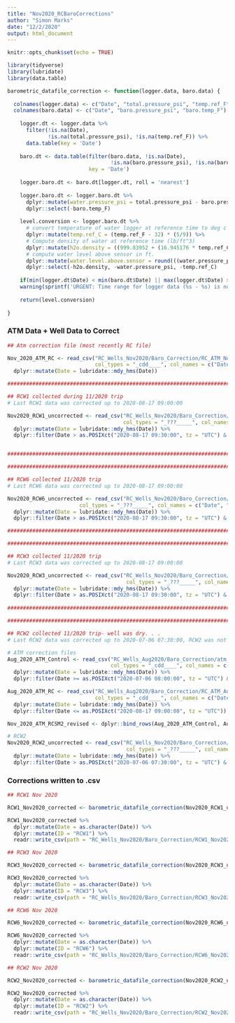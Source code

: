 ```yaml
---
title: "Nov2020_RCBaroCorrections"
author: "Simon Marks"
date: "12/2/2020"
output: html_document
---
```


```r
knitr::opts_chunk$set(echo = TRUE)
```

```r

library(tidyverse)
library(lubridate)
library(data.table)

```

```r

barometric_datafile_correction <- function(logger.data, baro.data) {
  
  colnames(logger.data) <- c("Date", "total.pressure_psi", "temp.ref_F")
  colnames(baro.data) <- c("Date", "baro.pressure_psi", "baro.temp_F")
  
    logger.dt <- logger.data %>%
      filter(!is.na(Date),
             !is.na(total.pressure_psi), !is.na(temp.ref_F)) %>%
      data.table(key = 'Date')
    
    baro.dt <- data.table(filter(baro.data, !is.na(Date), 
                                 !is.na(baro.pressure_psi), !is.na(baro.temp_F)),
                          key = 'Date')
    
    logger.baro.dt <- baro.dt[logger.dt, roll = 'nearest']
    
    logger.baro.dt <- logger.baro.dt %>%
      dplyr::mutate(water.pressure_psi = total.pressure_psi - baro.pressure_psi) %>%
      dplyr::select(-baro.temp_F)
    
    level.conversion <- logger.baro.dt %>% 
      # convert temperature of water logger at reference time to deg c for density computation
      dplyr::mutate(temp.ref_C = (temp.ref_F - 32) * (5/9)) %>% 
      # Compute density of water at reference time (lb/ft^3)
      dplyr::mutate(h2o.density = ((999.83952 + (16.945176 * temp.ref_C) - (7.9870401 * 10^-3 * temp.ref_C^2) - (46.170461 * 10^-6 * temp.ref_C^3) + (105.56302 * 10^-9 * temp.ref_C^4) - (280.54253 * 10^-12 * temp.ref_C^5))/(1 + (16.879850 * 10^-3 * temp.ref_C))) * 0.0624279606) %>%
      # compute water level above sensor in ft.
      dplyr::mutate(water.level.above.sensor = round(((water.pressure_psi * 144) / h2o.density), digits = 3)) %>% 
      dplyr::select(-h2o.density, -water.pressure_psi, -temp.ref_C)
    
    if(min(logger.dt$Date) < min(baro.dt$Date) || max(logger.dt$Date) > max(baro.dt$Date))
    warning(sprintf('URGENT: Time range for logger data (%s - %s) is not contained within time range for baro data (%s - %s). Data will be incorrectly compensated.', format(min(logger.dt$Date), '%Y-%m-%d %H:%M'), format(max(logger.dt$Date), '%Y-%m-%d %H:%M'), format(min(baro.dt$Date), '%Y-%m-%d %H:%M'), format(max(baro.dt$Date), '%Y-%m-%d %H:%M')))
  
    return(level.conversion)
  
}

```

### ATM Data + Well Data to Correct

```r

## Atm correction file (most recently RC file)

Nov_2020_ATM_RC <- read_csv("RC_Wells_Nov2020/Baro_Correction/RC_ATM_Nov2020.csv", skip = 2,
                            col_types = "_cdd____", col_names = c("Date", "baro.pressure_psi", "baro.temp_F")) %>%
  dplyr::mutate(Date = lubridate::mdy_hms(Date))

#################################################################################################################

## RCW1 collected during 11/2020 trip
# Last RCW1 data was corrected up to 2020-08-17 09:00:00

Nov2020_RCW1_uncorrected <- read_csv("RC_Wells_Nov2020/Baro_Correction/RC1W_Nov2020_uncorrected.csv", skip = 2, 
                                     col_types = "_???_____", col_names = c("Date", "total.pressure_psi", "temp.ref_F")) %>% 
  dplyr::mutate(Date = lubridate::mdy_hms(Date)) %>% 
  dplyr::filter(Date > as.POSIXct("2020-08-17 09:30:00", tz = "UTC") & Date <= as.POSIXct("2020-11-21 13:30", tz = "UTC"))


#################################################################################################################

#################################################################################################################

## RCW6 collected 11/2020 trip
# Last RCW6 data was corrected up to 2020-08-17 09:00:00

Nov2020_RCW6_uncorrected <- read_csv("RC_Wells_Nov2020/Baro_Correction/RC6W_Nov2020_uncorrected.csv", skip = 2, 
                       col_types = "_???_____", col_names = c("Date", "total.pressure_psi", "temp.ref_F")) %>% 
  dplyr::mutate(Date = lubridate::mdy_hms(Date)) %>% 
  dplyr::filter(Date > as.POSIXct("2020-08-17 09:30:00", tz = "UTC") & Date <= as.POSIXct("2020-11-21 13:30", tz = "UTC"))

#################################################################################################################

#################################################################################################################

## RCW3 collected 11/2020 trip
# Last RCW3 data was corrected up to 2020-08-17 09:00:00

Nov2020_RCW3_uncorrected <- read_csv("RC_Wells_Nov2020/Baro_Correction/RC3W_Nov2020_uncorrected.csv", skip = 2, 
                                      col_types = "_???_____", col_names = c("Date", "total.pressure_psi", "temp.ref_F")) %>% 
  dplyr::mutate(Date = lubridate::mdy_hms(Date)) %>% 
  dplyr::filter(Date > as.POSIXct("2020-08-17 09:30:00", tz = "UTC") & Date <= as.POSIXct("2020-11-21 13:30", tz = "UTC"))
  
#################################################################################################################

#################################################################################################################

## RCW2 collected 11/2020 trip- well was dry. . .
# Last RCW2 data was corrected up to 2020-07-06 07:30:00, RCW2 was not collected during the August trip. Correction requires atm files collected in Aug. 2020 from the control and RC

# ATM correction files
Aug_2020_ATM_Control <- read_csv("RC_Wells_Aug2020/Baro_Correction/atm_control_Aug2020.csv", skip = 2, 
                                 col_types = "_cdd____", col_names = c("Date", "baro.pressure_psi", "baro.temp_F")) %>%
  dplyr::mutate(Date = lubridate::mdy_hms(Date)) %>% 
  dplyr::filter(Date >= as.POSIXct("2020-07-06 08:00:00", tz = "UTC") & Date <= as.POSIXct("2020-07-10 08:00:00", tz = "UTC"))

Aug_2020_ATM_RC <- read_csv("RC_Wells_Aug2020/Baro_Correction/RC_ATM_Aug2020.csv", skip = 2,
                            col_types = "_cdd____", col_names = c("Date", "baro.pressure_psi", "baro.temp_F")) %>%
  dplyr::mutate(Date = lubridate::mdy_hms(Date)) %>% 
  dplyr::filter(Date <= as.POSIXct("2020-08-17 09:00:00", tz = "UTC"))

Nov_2020_ATM_RCSM2_revised <- dplyr::bind_rows(Aug_2020_ATM_Control, Aug_2020_ATM_RC, Nov_2020_ATM_RC)

# RCW2
Nov2020_RCW2_uncorrected <- read_csv("RC_Wells_Nov2020/Baro_Correction/RCW2_Nov2020_uncorrected.csv", skip = 2, 
                                      col_types = "_???_____", col_names = c("Date", "total.pressure_psi", "temp.ref_F")) %>% 
  dplyr::mutate(Date = lubridate::mdy_hms(Date)) %>% 
  dplyr::filter(Date > as.POSIXct("2020-07-06 07:30:00", tz = "UTC") & Date <= as.POSIXct("2020-11-21 13:30", tz = "UTC"))

```

### Corrections written to .csv

```r

## RCW1 Nov 2020

RCW1_Nov2020_corrected <- barometric_datafile_correction(Nov2020_RCW1_uncorrected, Nov_2020_ATM_RC)

RCW1_Nov2020_corrected %>% 
  dplyr::mutate(Date = as.character(Date)) %>% 
  dplyr::mutate(ID = "RCW1") %>% 
  readr::write_csv(path = "RC_Wells_Nov2020/Baro_Correction/RCW1_Nov2020_corrected.csv")

## RCW3 Nov 2020

RCW3_Nov2020_corrected <- barometric_datafile_correction(Nov2020_RCW3_uncorrected, Nov_2020_ATM_RC)

RCW3_Nov2020_corrected %>% 
  dplyr::mutate(Date = as.character(Date)) %>%
  dplyr::mutate(ID = "RCW3") %>%
  readr::write_csv(path = "RC_Wells_Nov2020/Baro_Correction/RCW3_Nov2020_corrected.csv")

## RCW6 Nov 2020

RCW6_Nov2020_corrected <- barometric_datafile_correction(Nov2020_RCW6_uncorrected, Nov_2020_ATM_RC)

RCW6_Nov2020_corrected %>% 
  dplyr::mutate(Date = as.character(Date)) %>%
  dplyr::mutate(ID = "RCW6") %>%
  readr::write_csv(path = "RC_Wells_Nov2020/Baro_Correction/RCW6_Nov2020_corrected.csv")

## RCW2 Nov 2020

RCW2_Nov2020_corrected <- barometric_datafile_correction(Nov2020_RCW2_uncorrected, Nov_2020_ATM_RCSM2_revised)

RCW2_Nov2020_corrected %>% 
  dplyr::mutate(Date = as.character(Date)) %>%
  dplyr::mutate(ID = "RCW2") %>%
  readr::write_csv(path = "RC_Wells_Nov2020/Baro_Correction/RCW2_Nov2020_corrected.csv")

```